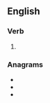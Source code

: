 ==English==

===Verb===
{{head|en|verb form}}

# {{en-third-person singular of|redraw}}

===Anagrams===
* {{l|en|drawers}}
* {{l|en|rewards}}
* {{l|en|warders}}